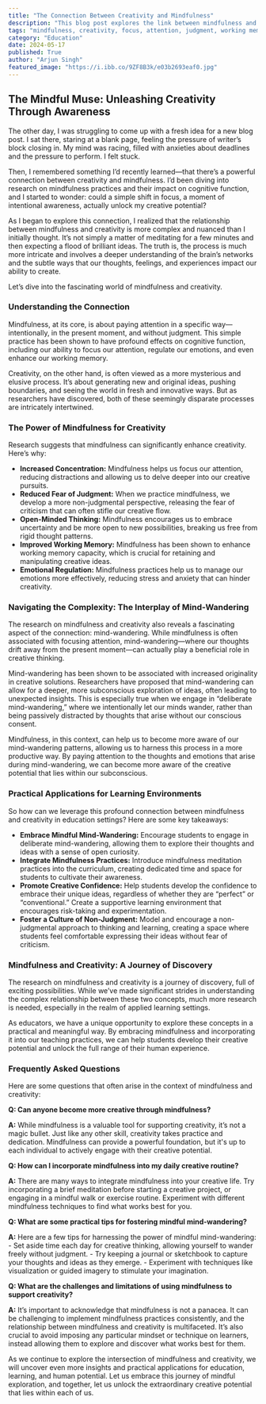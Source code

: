 ```yaml
---
title: "The Connection Between Creativity and Mindfulness"
description: "This blog post explores the link between mindfulness and creativity, explaining how mindful practices can enhance focus, reduce judgment, and boost working memory, ultimately leading to more creative thinking. It also delves into the role of mind-wandering in the creative process and provides practical tips for incorporating mindfulness into learning environments."
tags: "mindfulness, creativity, focus, attention, judgment, working memory, mind-wandering, learning, education, cognitive function, brain, cognitive science, psychology, self-awareness, self-regulation, emotional intelligence, learning environments, education, teachers, students,  practice, techniques, benefits"
category: "Education"
date: 2024-05-17
published: True
author: "Arjun Singh"
featured_image: "https://i.ibb.co/9ZF8B3k/e03b2693eaf0.jpg"
---
```


##  The Mindful Muse: Unleashing Creativity Through Awareness

The other day, I was struggling to come up with a fresh idea for a new blog post. I sat there, staring at a blank page, feeling the pressure of writer’s block closing in.  My mind was racing, filled with anxieties about deadlines and the pressure to perform. I felt stuck. 

Then, I remembered something I’d recently learned—that there’s a powerful connection between creativity and mindfulness. I’d been diving into research on mindfulness practices and their impact on cognitive function, and I started to wonder: could a simple shift in focus, a moment of intentional awareness, actually unlock my creative potential? 

As I began to explore this connection, I realized that the relationship between mindfulness and creativity is more complex and nuanced than I initially thought.  It’s not simply a matter of meditating for a few minutes and then expecting a flood of brilliant ideas.  The truth is, the process is much more intricate and involves a deeper understanding of the brain’s networks and the subtle ways that our thoughts, feelings, and experiences impact our ability to create.

Let’s dive into the fascinating world of mindfulness and creativity.

### Understanding the Connection

Mindfulness, at its core, is about paying attention in a specific way—intentionally, in the present moment, and without judgment. This simple practice has been shown to have profound effects on cognitive function, including our ability to focus our attention, regulate our emotions, and even enhance our working memory. 

Creativity, on the other hand, is often viewed as a more mysterious and elusive process. It’s about generating new and original ideas, pushing boundaries, and seeing the world in fresh and innovative ways. But as researchers have discovered, both of these seemingly disparate processes are intricately intertwined.

### The Power of Mindfulness for Creativity

Research suggests that mindfulness can significantly enhance creativity. Here’s why:

- **Increased Concentration:** Mindfulness helps us focus our attention, reducing distractions and allowing us to delve deeper into our creative pursuits.
- **Reduced Fear of Judgment:** When we practice mindfulness, we develop a more non-judgmental perspective, releasing the fear of criticism that can often stifle our creative flow.
- **Open-Minded Thinking:** Mindfulness encourages us to embrace uncertainty and be more open to new possibilities, breaking us free from rigid thought patterns.
- **Improved Working Memory:** Mindfulness has been shown to enhance working memory capacity, which is crucial for retaining and manipulating creative ideas.
- **Emotional Regulation:** Mindfulness practices help us to manage our emotions more effectively, reducing stress and anxiety that can hinder creativity.

### Navigating the Complexity: The Interplay of Mind-Wandering

The research on mindfulness and creativity also reveals a fascinating aspect of the connection: mind-wandering.  While mindfulness is often associated with focusing attention, mind-wandering—where our thoughts drift away from the present moment—can actually play a beneficial role in creative thinking.

Mind-wandering has been shown to be associated with increased originality in creative solutions. Researchers have proposed that  mind-wandering can allow for a deeper, more subconscious exploration of ideas, often leading to unexpected insights. This is especially true when we engage in “deliberate mind-wandering,” where we intentionally let our minds wander, rather than being passively distracted by thoughts that arise without our conscious consent. 

Mindfulness, in this context, can help us to become more aware of our mind-wandering patterns, allowing us to harness this process in a more productive way. By paying attention to the thoughts and emotions that arise during mind-wandering, we can become more aware of the creative potential that lies within our subconscious. 

### Practical Applications for Learning Environments

So how can we leverage this profound connection between mindfulness and creativity in education settings? Here are some key takeaways:

- **Embrace Mindful Mind-Wandering:**  Encourage students to engage in deliberate mind-wandering, allowing them to explore their thoughts and ideas with a sense of open curiosity.
- **Integrate Mindfulness Practices:**  Introduce mindfulness meditation practices into the curriculum, creating dedicated time and space for students to cultivate their awareness.
- **Promote Creative Confidence:**  Help students develop the confidence to embrace their unique ideas,  regardless of whether they are “perfect” or “conventional.” Create a supportive learning environment that encourages risk-taking and experimentation.
- **Foster a Culture of Non-Judgment:**  Model and encourage a non-judgmental approach to thinking and learning, creating a space where students feel comfortable expressing their ideas without fear of criticism.

###  Mindfulness and Creativity: A Journey of Discovery

The research on mindfulness and creativity is a journey of discovery, full of exciting possibilities. While we’ve made significant strides in understanding the complex relationship between these two concepts, much more research is needed, especially in the realm of applied learning settings. 

As educators, we have a unique opportunity to explore these concepts in a practical and meaningful way.  By embracing mindfulness and incorporating it into our teaching practices, we can help students develop their creative potential and unlock the full range of their human experience.

### Frequently Asked Questions

Here are some questions that often arise in the context of mindfulness and creativity:

**Q: Can anyone become more creative through mindfulness?**

**A:** While mindfulness is a valuable tool for supporting creativity, it’s not a magic bullet. Just like any other skill, creativity takes practice and dedication. Mindfulness can provide a powerful foundation, but it's up to each individual to actively engage with their creative potential.

**Q: How can I incorporate mindfulness into my daily creative routine?**

**A:** There are many ways to integrate mindfulness into your creative life. Try incorporating a brief meditation before starting a creative project, or engaging in a mindful walk or exercise routine. Experiment with different mindfulness techniques to find what works best for you.

**Q: What are some practical tips for fostering mindful mind-wandering?**

**A:**  Here are a few tips for harnessing the power of mindful mind-wandering:
    - Set aside time each day for creative thinking, allowing yourself to wander freely without judgment.
    - Try keeping a journal or sketchbook to capture your thoughts and ideas as they emerge.
    - Experiment with techniques like visualization or guided imagery to stimulate your imagination.

**Q: What are the challenges and limitations of using mindfulness to support creativity?**

**A:** It’s important to acknowledge that mindfulness is not a panacea.  It can be challenging to implement mindfulness practices consistently, and the relationship between mindfulness and creativity is multifaceted. It’s also crucial to avoid imposing any particular mindset or technique on learners, instead allowing them to explore and discover what works best for them.

As we continue to explore the intersection of mindfulness and creativity,  we will uncover even more insights and practical applications for education, learning, and human potential.  Let us embrace this journey of mindful exploration,  and together, let us unlock the extraordinary creative potential that lies within each of us.
